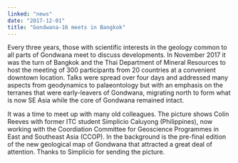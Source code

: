 ```yaml
---
linked: "news"
date: "2017-12-01"
title: "Gondwana-16 meets in Bangkok"
---
```


Every three years, those with scientific interests in the geology common to all
parts of Gondwana  meet to discuss developments. In November 2017 it was the
turn of Bangkok and the Thai  Department of Mineral Resources to host the
meeting of 300 participants from 20 countries at a  convenient downtown
location. Talks were spread over four days and addressed many aspects  from
geodynamics to palaeontology but with an emphasis on the terranes that were
early-leavers  of Gondwana, migrating north to form what is now SE Asia while
the core of Gondwana remained intact. 

It was a time to meet up with many old colleagues. The picture shows Colin
Reeves with former  ITC student Simplicio Caluyong (Philippines), now working
with the Coordiation Committee for  Geoscience Programmes in East and Southeast
Asia (CCOP). In the background is the pre-final  edition of the new geological
map of Gondwana that attracted a great deal of attention. Thanks to  Simplicio
for sending the picture. 

<PublishDate />

